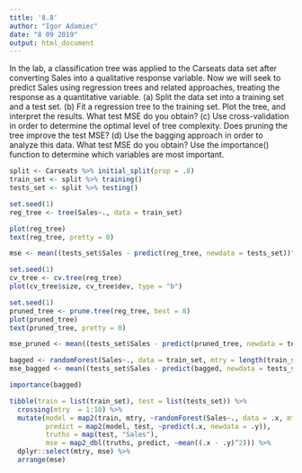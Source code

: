 ---
title: '8.8'
author: "Igor Adamiec"
date: "8 09 2019"
output: html_document
---

In the lab, a classification tree was applied to the Carseats data set after
converting Sales into a qualitative response variable. Now we will
seek to predict Sales using regression trees and related approaches,
treating the response as a quantitative variable.
(a) Split the data set into a training set and a test set.
(b) Fit a regression tree to the training set. Plot the tree, and interpret
the results. What test MSE do you obtain?
(c) Use cross-validation in order to determine the optimal level of
tree complexity. Does pruning the tree improve the test MSE?
(d) Use the bagging approach in order to analyze this data. What
test MSE do you obtain? Use the importance() function to determine
which variables are most important.

```{r}
split <- Carseats %>% initial_split(prop = .8)
train_set <- split %>% training()
tests_set <- split %>% testing()
```

```{r}
set.seed(1)
reg_tree <- tree(Sales~., data = train_set)
```

```{r}
plot(reg_tree)
text(reg_tree, pretty = 0)
```

```{r}
mse <- mean((tests_set$Sales - predict(reg_tree, newdata = tests_set))^2)
```


```{r}
set.seed(1)
cv_tree <- cv.tree(reg_tree)
plot(cv_tree$size, cv_tree$dev, type = "b")
```

```{r}
set.seed(1)
pruned_tree <- prune.tree(reg_tree, best = 8)
plot(pruned_tree)
text(pruned_tree, pretty = 0)
```

```{r}
mse_pruned <- mean((tests_set$Sales - predict(pruned_tree, newdata = tests_set))^2)
```

```{r}
bagged <- randomForest(Sales~., data = train_set, mtry = length(train_set)-1, importance = T)
mse_bagged <- mean((tests_set$Sales - predict(bagged, newdata = tests_set))^2)
```

```{r}
importance(bagged)
```

```{r}
tibble(train = list(train_set), test = list(tests_set)) %>% 
  crossing(mtry  = 1:10) %>% 
  mutate(model = map2(train, mtry, ~randomForest(Sales~., data = .x, mtry = .y)),
         predict = map2(model, test, ~predict(.x, newdata = .y)),
         truths = map(test, "Sales"),
         mse = map2_dbl(truths, predict, ~mean((.x - .y)^2))) %>% 
  dplyr::select(mtry, mse) %>% 
  arrange(mse)
```

